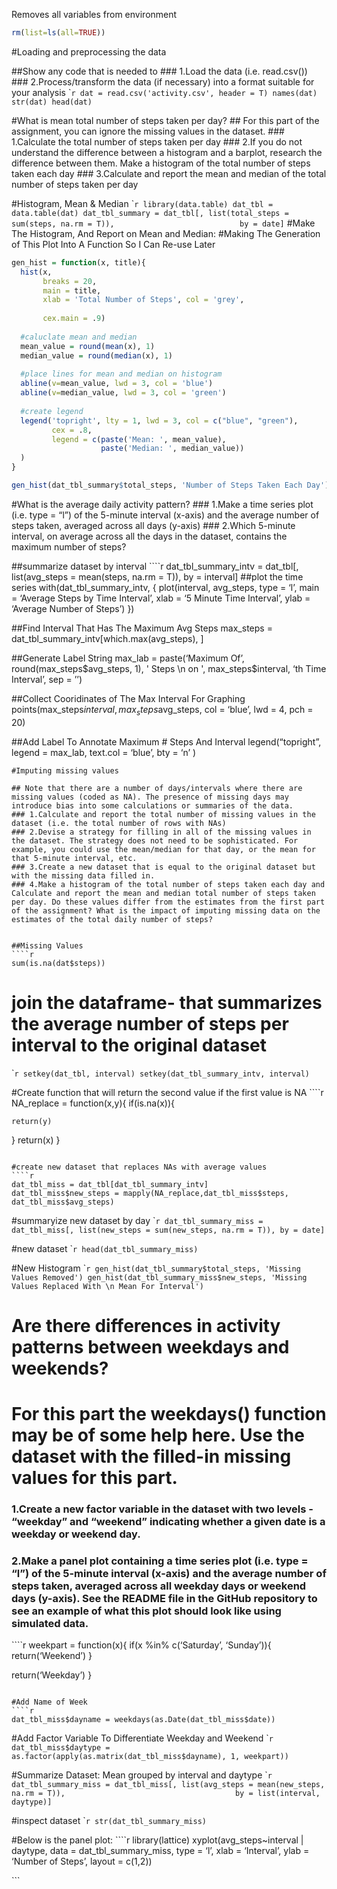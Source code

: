 Removes all variables from environment
```r
rm(list=ls(all=TRUE)) 
```

#Loading and preprocessing the data

##Show any code that is needed to
### 1.Load the data (i.e. read.csv())
### 2.Process/transform the data (if necessary) into a format suitable for your analysis
````r
dat = read.csv('activity.csv', header = T)
names(dat)
str(dat)
head(dat)
```

#What is mean total number of steps taken per day?
## For this part of the assignment, you can ignore the missing values in the dataset.
### 1.Calculate the total number of steps taken per day
### 2.If you do not understand the difference between a histogram and a barplot, research the difference between them. Make a histogram of the total number of steps taken each day
### 3.Calculate and report the mean and median of the total number of steps taken per day


#Histogram, Mean & Median
````r
library(data.table)
dat_tbl = data.table(dat)
dat_tbl_summary = dat_tbl[, list(total_steps = sum(steps, na.rm = T)), 
                          by = date]
```
#Make The Histogram, And Report on Mean and Median:
#Making The Generation of This Plot Into A Function So I Can Re-use Later
```r
gen_hist = function(x, title){
  hist(x, 
       breaks = 20,
       main = title,
       xlab = 'Total Number of Steps', col = 'grey',
       
       cex.main = .9)
  
  #caluclate mean and median
  mean_value = round(mean(x), 1)
  median_value = round(median(x), 1)
  
  #place lines for mean and median on histogram
  abline(v=mean_value, lwd = 3, col = 'blue')
  abline(v=median_value, lwd = 3, col = 'green')
  
  #create legend
  legend('topright', lty = 1, lwd = 3, col = c("blue", "green"),
         cex = .8, 
         legend = c(paste('Mean: ', mean_value),
                    paste('Median: ', median_value))
  )
}

gen_hist(dat_tbl_summary$total_steps, 'Number of Steps Taken Each Day')

```

#What is the average daily activity pattern?
### 1.Make a time series plot (i.e. type = "l") of the 5-minute interval (x-axis) and the average number of steps taken, averaged across all days (y-axis)
### 2.Which 5-minute interval, on average across all the days in the dataset, contains the maximum number of steps?

##summarize dataset by interval
````r
dat_tbl_summary_intv = dat_tbl[, list(avg_steps = mean(steps, na.rm = T)), 
                               by = interval]
##plot the time series
with(dat_tbl_summary_intv, {
  plot(interval, avg_steps, type = 'l',
       main = 'Average Steps by Time Interval',
       xlab = '5 Minute Time Interval',
       ylab = 'Average Number of Steps')
})

##Find Interval That Has The Maximum Avg Steps
max_steps = dat_tbl_summary_intv[which.max(avg_steps), ]

##Generate Label String
max_lab = paste('Maximum Of ', round(max_steps$avg_steps, 1), ' Steps \n on ', max_steps$interval, 'th Time Interval', sep = '')

##Collect Cooridinates of The Max Interval For Graphing
points(max_steps$interval,  max_steps$avg_steps, col = 'blue', lwd = 4, pch = 20)

##Add Label To Annotate Maximum # Steps And Interval
legend("topright",
       legend = max_lab,
       text.col = 'blue',
       bty = 'n'
)

```
#Imputing missing values

## Note that there are a number of days/intervals where there are missing values (coded as NA). The presence of missing days may introduce bias into some calculations or summaries of the data.
### 1.Calculate and report the total number of missing values in the dataset (i.e. the total number of rows with NAs)
### 2.Devise a strategy for filling in all of the missing values in the dataset. The strategy does not need to be sophisticated. For example, you could use the mean/median for that day, or the mean for that 5-minute interval, etc.
### 3.Create a new dataset that is equal to the original dataset but with the missing data filled in.
### 4.Make a histogram of the total number of steps taken each day and Calculate and report the mean and median total number of steps taken per day. Do these values differ from the estimates from the first part of the assignment? What is the impact of imputing missing data on the estimates of the total daily number of steps?


##Missing Values
````r
sum(is.na(dat$steps))
```
# join the dataframe- that summarizes the average number of steps per interval to the original dataset
````r
setkey(dat_tbl, interval)
setkey(dat_tbl_summary_intv, interval)
```

#Create function that will return the second value if the first value is NA
````r
NA_replace = function(x,y){
  if(is.na(x)){
    
    return(y)
  }
  return(x)
}
```

#create new dataset that replaces NAs with average values
````r
dat_tbl_miss = dat_tbl[dat_tbl_summary_intv]
dat_tbl_miss$new_steps = mapply(NA_replace,dat_tbl_miss$steps, dat_tbl_miss$avg_steps)
```

#summaryize new dataset by day
````r
dat_tbl_summary_miss = dat_tbl_miss[, list(new_steps = sum(new_steps, na.rm = T)), by = date]
```

#new dataset
````r
head(dat_tbl_summary_miss)
```

#New Histogram
````r
gen_hist(dat_tbl_summary$total_steps, 'Missing Values Removed')
gen_hist(dat_tbl_summary_miss$new_steps, 'Missing Values Replaced With \n Mean For Interval')
```

# Are there differences in activity patterns between weekdays and weekends?
# For this part the weekdays() function may be of some help here. Use the dataset with the filled-in missing values for this part.
### 1.Create a new factor variable in the dataset with two levels - "weekday" and "weekend" indicating whether a given date is a weekday or weekend day.
### 2.Make a panel plot containing a time series plot (i.e. type = "l") of the 5-minute interval (x-axis) and the average number of steps taken, averaged across all weekday days or weekend days (y-axis). See the README file in the GitHub repository to see an example of what this plot should look like using simulated data.
````r
weekpart = function(x){
  if(x %in% c('Saturday', 'Sunday')){
    return('Weekend')
  }
  
  return('Weekday')
}
```

#Add Name of Week
````r
dat_tbl_miss$dayname = weekdays(as.Date(dat_tbl_miss$date))
```

#Add Factor Variable To Differentiate Weekday and Weekend
````r
dat_tbl_miss$daytype = as.factor(apply(as.matrix(dat_tbl_miss$dayname), 1, weekpart))
```

#Summarize Dataset: Mean grouped by interval and daytype
````r
dat_tbl_summary_miss = dat_tbl_miss[, list(avg_steps = mean(new_steps, na.rm = T)), 
                                    by = list(interval, daytype)]
```

#inspect dataset
````r
str(dat_tbl_summary_miss)
```

#Below is the panel plot:
````r
library(lattice)
xyplot(avg_steps~interval | daytype, data = dat_tbl_summary_miss,
       type = 'l',
       xlab = 'Interval',
       ylab = 'Number of Steps',
       layout = c(1,2))
       
```
